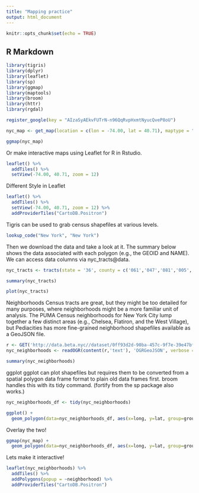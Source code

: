 ```yaml
---
title: "Mapping practice"
output: html_document
---
```


```r
knitr::opts_chunk$set(echo = TRUE)
```

## R Markdown

```r
library(tigris)
library(dplyr)
library(leaflet)
library(sp)
library(ggmap)
library(maptools)
library(broom)
library(httr)
library(rgdal)
```

```r
register_google(key = "AIzaSyAEkvFUTrN-n96QqRvpHxmtNyucQveP8oU")
```

 
```r
nyc_map <- get_map(location = c(lon = -74.00, lat = 40.71), maptype = "terrain", zoom = 11)
```


```r
ggmap(nyc_map)
```


Or make interactive maps using Leaflet for R in Rstudio.




```r
leaflet() %>%
  addTiles() %>%
  setView(-74.00, 40.71, zoom = 12)
```

Different Style in Leaflet

```r
leaflet() %>%
  addTiles() %>%
  setView(-74.00, 40.71, zoom = 12) %>%
  addProviderTiles("CartoDB.Positron")
```

Tigris can be used to grab census shapefiles at various levels.

```r
lookup_code("New York", "New York")
```
Then we download the data and take a look at it. The summary below shows the data associated with each polygon (e.g., the GEOID and NAME). We can access data columns via nyc_tracts@data.

```r
nyc_tracts <- tracts(state = '36', county = c('061','047','081','005','085'))

summary(nyc_tracts)
```

```r
plot(nyc_tracts)
```


Neighborhoods
Census tracts are great, but they might be too detailed for many purposes, where neighborhoods might be a more familiar unit of analysis. The PUMA Census neighborhoods for New York City lump together a few distinct areas (e.g., Chelsea, Flatiron, and the West Village), but Pediacities has more fine-grained neighborhood shapefiles available as a GeoJSON file.

```r
r <- GET('http://data.beta.nyc//dataset/0ff93d2d-90ba-457c-9f7e-39e47bf2ac5f/resource/35dd04fb-81b3-479b-a074-a27a37888ce7/download/d085e2f8d0b54d4590b1e7d1f35594c1pediacitiesnycneighborhoods.geojson')
nyc_neighborhoods <- readOGR(content(r,'text'), 'OGRGeoJSON', verbose = F)
```


```r
summary(nyc_neighborhoods)
```
ggplot
ggplot can plot shapefiles but requires them to be converted from a spatial polygon data frame format to plain old data frames first. broom handles this with its tidy command. (fortify from the sp package also works.)

```r
nyc_neighborhoods_df <- tidy(nyc_neighborhoods)
```


```r
ggplot() + 
  geom_polygon(data=nyc_neighborhoods_df, aes(x=long, y=lat, group=group))
```

Overlay the two!


```r
ggmap(nyc_map) + 
  geom_polygon(data=nyc_neighborhoods_df, aes(x=long, y=lat, group=group), color="blue", fill=NA)
```

Lets make it interactive!
```r
leaflet(nyc_neighborhoods) %>%
  addTiles() %>% 
  addPolygons(popup = ~neighborhood) %>%
  addProviderTiles("CartoDB.Positron")
```

